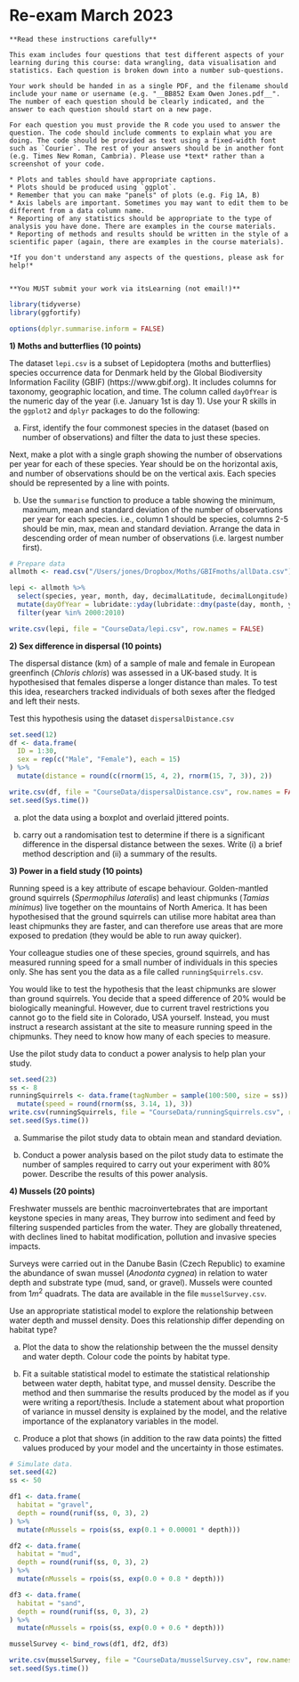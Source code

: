 # Re-exam March 2023



```block

**Read these instructions carefully**

This exam includes four questions that test different aspects of your learning during this course: data wrangling, data visualisation and statistics. Each question is broken down into a number sub-questions. 

Your work should be handed in as a single PDF, and the filename should include your name or username (e.g. "__BB852 Exam Owen Jones.pdf__". 
The number of each question should be clearly indicated, and the answer to each question should start on a new page.

For each question you must provide the R code you used to answer the question. The code should include comments to explain what you are doing. The code should be provided as text using a fixed-width font such as `Courier`. The rest of your answers should be in another font (e.g. Times New Roman, Cambria). Please use *text* rather than a screenshot of your code.

* Plots and tables should have appropriate captions. 
* Plots should be produced using `ggplot`.
* Remember that you can make "panels" of plots (e.g. Fig 1A, B)
* Axis labels are important. Sometimes you may want to edit them to be different from a data column name.
* Reporting of any statistics should be appropriate to the type of analysis you have done. There are examples in the course materials.
* Reporting of methods and results should be written in the style of a scientific paper (again, there are examples in the course materials).

*If you don't understand any aspects of the questions, please ask for help!*


**You MUST submit your work via itsLearning (not email!)**
```

```r
library(tidyverse)
library(ggfortify)

options(dplyr.summarise.inform = FALSE)
```



**1) Moths and butterflies (10 points)**


The dataset `lepi.csv` is a subset of Lepidoptera (moths and butterflies) species occurrence data for Denmark held by the Global Biodiversity Information Facility (GBIF) (https://www.gbif.org). It includes columns for taxonomy, geographic location, and time. The column called `dayOfYear` is the numeric day of the year (i.e. January 1st is day 1). Use your R skills in the `ggplot2` and `dplyr` packages to do the following:

a) First, identify the four commonest species in the dataset (based on number of observations) and filter the data to just these species. 

Next, make a plot with a single graph showing the number of observations per year for each of these species. Year should be on the horizontal axis, and number of observations should be on the vertical axis. Each species should be represented by a line with points.

b) Use the `summarise` function to produce a table showing the minimum, maximum, mean and standard deviation of the number of observations per year for each species. i.e., column 1 should be species, columns 2-5 should be min, max, mean and standard deviation. Arrange the data in descending order of mean number of observations (i.e. largest number first).

```r
# Prepare data
allmoth <- read.csv("/Users/jones/Dropbox/Moths/GBIFmoths/allData.csv")

lepi <- allmoth %>%
  select(species, year, month, day, decimalLatitude, decimalLongitude) %>%
  mutate(dayOfYear = lubridate::yday(lubridate::dmy(paste(day, month, year, sep = "/")))) %>%
  filter(year %in% 2000:2010)

write.csv(lepi, file = "CourseData/lepi.csv", row.names = FALSE)
```


**2) Sex difference in dispersal (10 points)**

The dispersal distance (km) of a sample of male and female in European greenfinch (*Chloris chloris*) was assessed in a UK-based study. It is hypothesised that females disperse a longer distance than males. To test this idea, researchers tracked individuals of both sexes after the fledged and left their nests.

Test this hypothesis using the dataset `dispersalDistance.csv`

```r
set.seed(12)
df <- data.frame(
  ID = 1:30,
  sex = rep(c("Male", "Female"), each = 15)
) %>%
  mutate(distance = round(c(rnorm(15, 4, 2), rnorm(15, 7, 3)), 2))

write.csv(df, file = "CourseData/dispersalDistance.csv", row.names = FALSE)
set.seed(Sys.time())
```


a) plot the data using a boxplot and overlaid jittered points.

b) carry out a randomisation test to determine if there is a significant difference in the dispersal distance between the sexes. Write (i) a brief method description and (ii) a summary of the results. 



**3) Power in a field study (10 points)**


Running speed is a key attribute of escape behaviour.  Golden-mantled ground squirrels (*Spermophilus lateralis*) and least chipmunks (*Tamias minimus*) live together on the mountains of North America. It has been hypothesised that the ground squirrels can utilise more habitat area than least chipmunks they are faster, and can therefore use areas that are more exposed to predation (they would be able to run away quicker). 

Your colleague studies one of these species, ground squirrels, and has measured running speed for a small number of individuals in this species only. She has sent you the data as a file called `runningSquirrels.csv`. 

You would like to test the hypothesis that the least chipmunks are slower than ground squirrels. You decide that a speed difference of 20% would be biologically meaningful. However, due to current travel restrictions you cannot go to the field site in Colorado, USA yourself. Instead, you must instruct a research assistant at the site to measure running speed in the chipmunks. They need to know how many of each species to measure.

Use the pilot study data to conduct a power analysis to help plan your study.


```r
set.seed(23)
ss <- 8
runningSquirrels <- data.frame(tagNumber = sample(100:500, size = ss)) %>%
  mutate(speed = round(rnorm(ss, 3.14, 1), 3))
write.csv(runningSquirrels, file = "CourseData/runningSquirrels.csv", row.names = FALSE)
set.seed(Sys.time())
```


a) Summarise the pilot study data to obtain mean and standard deviation.

b) Conduct a power analysis based on the pilot study data to estimate the number of samples required to carry out your experiment with 80% power. Describe the results of this power analysis.



**4) Mussels (20 points)**

Freshwater mussels are benthic macroinvertebrates that are important keystone species in many areas, They burrow into sediment and feed by filtering suspended particles from the water. They are globally threatened, with declines lined to habitat modification, pollution and invasive species impacts.

Surveys were carried out in the Danube Basin (Czech Republic) to examine the abundance of swan mussel (*Anodonta cygnea*) in relation to water depth and substrate type (mud, sand, or gravel). Mussels were counted from 1$m^2$ quadrats. The data are available in the file `musselSurvey.csv`.

Use an appropriate statistical model to explore the relationship between water depth and mussel density. Does this relationship differ depending on habitat type?

a) Plot the data to show the relationship between the the mussel density and water depth. Colour code the points by habitat type.

b) Fit a suitable statistical model to estimate the statistical relationship between water depth, habitat type, and mussel density. Describe the method and then summarise the results produced by the model as if you were writing a report/thesis. Include a statement about what proportion of variance in mussel density is explained by the model, and the relative importance of the explanatory variables in the model.

c) Produce a plot that shows (in addition to the raw data points) the fitted values produced by your model and the uncertainty in those estimates. 


```r
# Simulate data.
set.seed(42)
ss <- 50

df1 <- data.frame(
  habitat = "gravel",
  depth = round(runif(ss, 0, 3), 2)
) %>%
  mutate(nMussels = rpois(ss, exp(0.1 + 0.00001 * depth)))

df2 <- data.frame(
  habitat = "mud",
  depth = round(runif(ss, 0, 3), 2)
) %>%
  mutate(nMussels = rpois(ss, exp(0.0 + 0.8 * depth)))

df3 <- data.frame(
  habitat = "sand",
  depth = round(runif(ss, 0, 3), 2)
) %>%
  mutate(nMussels = rpois(ss, exp(0.0 + 0.6 * depth)))

musselSurvey <- bind_rows(df1, df2, df3)

write.csv(musselSurvey, file = "CourseData/musselSurvey.csv", row.names = FALSE)
set.seed(Sys.time())
```

